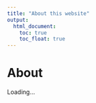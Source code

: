 ```yaml
---
title: "About this website"
output: 
  html_document:
    toc: true
    toc_float: true
---
```


# About

Loading...